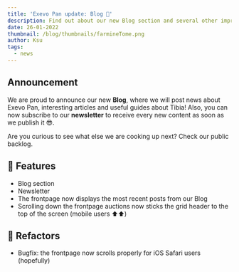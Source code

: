 ```yaml
---
title: 'Exevo Pan update: Blog 🎉'
description: Find out about our new Blog section and several other improvements across the board
date: 26-01-2022
thumbnail: /blog/thumbnails/farmineTome.png
author: Ksu
tags:
  - news
---
```


## Announcement

We are proud to announce our new **Blog**, where we will post news about Exevo Pan, interesting articles and useful guides about Tibia! Also, you can now subscribe to our **newsletter** to receive every new content as soon as we publish it 😎.

Are you curious to see what else we are cooking up next? Check our <ExternalLink href="https://trello.com/b/tX6chnl0/exevo-pan">public backlog</ExternalLink>.

## 🎉 Features

- Blog section
- Newsletter
- The frontpage now displays the most recent posts from our Blog
- Scrolling down the frontpage auctions now sticks the grid header to the top of the screen (mobile users ⬆️⬆️)

## 🔧 Refactors

- Bugfix: the frontpage now scrolls properly for iOS Safari users (hopefully)
